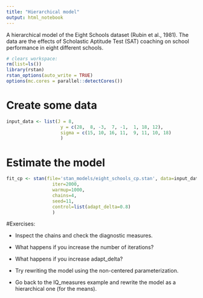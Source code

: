 ```yaml
---
title: "Hierarchical model"
output: html_notebook
---
```


A hierarchical model of the Eight Schools dataset (Rubin et al., 1981). The data are the effects of Scholastic Aptitude Test (SAT) coaching on school performance in eight different schools. 


```r
# clears workspace: 
rm(list=ls()) 
library(rstan)
rstan_options(auto_write = TRUE)
options(mc.cores = parallel::detectCores())
```


# Create some data
```r
input_data <- list(J = 8, 
                    y = c(28,  8, -3,  7, -1,  1, 18, 12),
                    sigma = c(15, 10, 16, 11,  9, 11, 10, 18)
                    )
```

# Estimate the model
```r
fit_cp <- stan(file='stan_models/eight_schools_cp.stan', data=input_data,
                 iter=2000, 
                 warmup=1000, 
                 chains=4, 
                 seed=11,
                 control=list(adapt_delta=0.8)
                 )

``````


#Exercises: 

- Inspect the chains and check the diagnostic measures.

- What happens if you increase the number of iterations?

- What happens if you increase adapt_delta?

- Try rewriting the model using the non-centered parameterization.

- Go back to the IQ_measures example and rewrite the model as a hierarchical one (for the means).  
